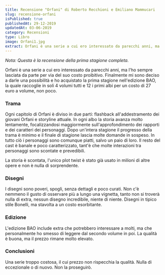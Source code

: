 ```yaml
---
title: Recensione "Orfani" di Roberto Recchioni e Emiliano Mammucari
slug: recensione-orfani
isPublished: true
publishedAt: 29-12-2019
updatedAt: 03-06-2019
category: Recensioni
type: Libro
image: Orfani1.jpg
extract: Orfani è una serie a cui ero interessato da parecchi anni, ma l’ho sempre lasciata da parte per via del suo costo proibitivo. Finalmente mi sono deciso a darle una possibilità e ho acquistato la prima stagione nell’edizione BAO, la quale raccoglie in soli 4 volumi tutti e 12 i primi albi per un costo di 27 euro a volume, non poco.
---
```


<Book slug="orfani-1" />

_Nota: Questa è la recensione della prima stagione completa._

Orfani è una serie a cui ero interessato da parecchi anni, ma l'ho sempre lasciata da parte per via del suo costo proibitivo. Finalmente mi sono deciso a darle una possibilità e ho acquistato la prima stagione nell'edizione BAO, la quale raccoglie in soli 4 volumi tutti e 12 i primi albi per un costo di 27 euro a volume, non poco.

### Trama

Ogni capitolo di Orfani è diviso in due parti: flashback all'addestramento dei giovani Orfani e storyline attuale. In ogni albo la storia avanza molto lentamente, focalizzandosi maggiormente sull'approfondimento dei rapporti e dei caratteri dei personaggi. Dopo un'intera stagione il progresso della trama è minimo e il finale di stagione lascia molte domande in sospeso. In tutto ciò i personaggi sono comunque piatti, salvo un paio di loro. Il resto del cast è banale e poco caratterizzato, tant'è che molte interazioni tra personaggi sono scontate e prevedibili.

La storia è scontata, l'unico plot twist è stato già usato in milioni di altre opere e non è nulla di sorprendente.

### Disegni

I disegni sono poveri, spogli, senza dettagli e poco curati. Non c'è nemmeno il gusto di osservare più a lungo una vignetta, tanto non si troverà nulla di extra, nessun disegno incredibile, niente di niente. Disegni in tipico stile Bonelli, ma stavolta a un costo esorbitante.

### Edizione

L'edizione BAO include extra che potrebbero interessare a molti, ma che personalmente ho smesso di leggere dal secondo volume in poi. La qualità è buona, ma il prezzo rimane molto elevato.

### Conclusioni

Una serie troppo costosa, il cui prezzo non rispecchia la qualità. Nulla di eccezionale o di nuovo. Non la proseguirò.